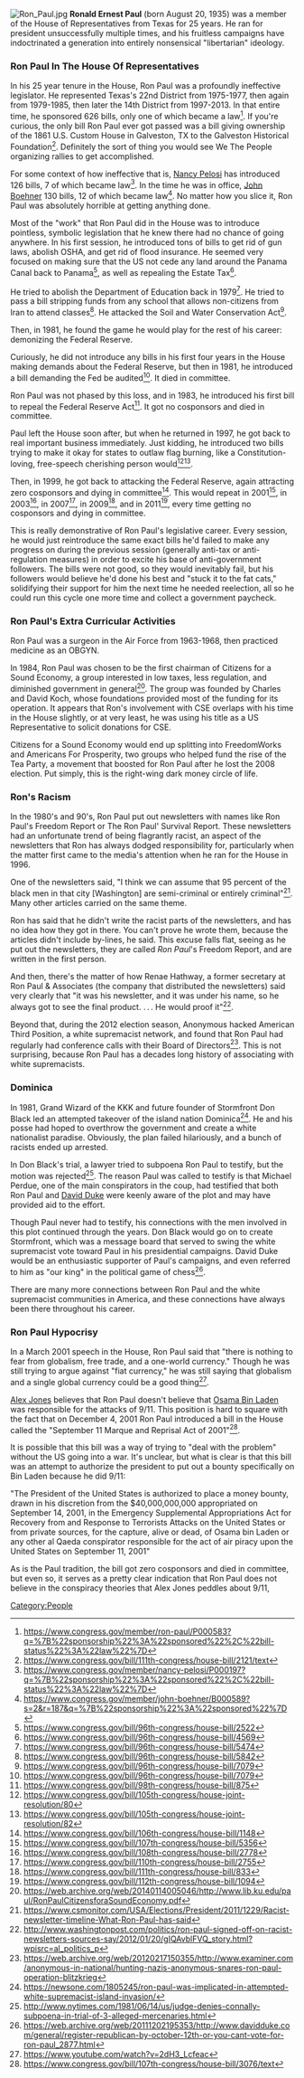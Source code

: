 [[File:Ron Paul.jpg|thumb]]
'''Ronald Ernest Paul''' (born August 20, 1935) was a member of the House of Representatives from Texas for 25 years. He ran for president unsuccessfully multiple times, and his fruitless campaigns have indoctrinated a generation into entirely nonsensical "libertarian" ideology.

===Ron Paul In The House Of Representatives===

In his 25 year tenure in the House, Ron Paul was a profoundly ineffective legislator. He represented Texas's 22nd District from 1975-1977, then again from 1979-1985, then later the 14th District from 1997-2013. In that entire time, he sponsored 626 bills, only one of which became a law<ref>https://www.congress.gov/member/ron-paul/P000583?q=%7B%22sponsorship%22%3A%22sponsored%22%2C%22bill-status%22%3A%22law%22%7D</ref>. If you're curious, the only bill Ron Paul ever got passed was a bill giving ownership of the 1861 U.S. Custom House in Galveston, TX to the Galveston Historical Foundation<ref>https://www.congress.gov/bill/111th-congress/house-bill/2121/text</ref>. Definitely the sort of thing you would see We The People organizing rallies to get accomplished.

For some context of how ineffective that is, [[Nancy Pelosi]] has introduced 126 bills, 7 of which became law<ref>https://www.congress.gov/member/nancy-pelosi/P000197?q=%7B%22sponsorship%22%3A%22sponsored%22%2C%22bill-status%22%3A%22law%22%7D</ref>. In the time he was in office, [[John Boehner]] 130 bills, 12 of which became law<ref>https://www.congress.gov/member/john-boehner/B000589?s=2&r=187&q=%7B%22sponsorship%22%3A%22sponsored%22%7D</ref>. No matter how you slice it, Ron Paul was absolutely horrible at getting anything done.

Most of the "work" that Ron Paul did in the House was to introduce pointless, symbolic legislation that he knew there had no chance of going anywhere. In his first session, he introduced tons of bills to get rid of gun laws, abolish OSHA, and get rid of flood insurance. He seemed very focused on making sure that the US not cede any land around the Panama Canal back to Panama<ref>https://www.congress.gov/bill/96th-congress/house-bill/2522</ref>, as well as repealing the Estate Tax<ref>https://www.congress.gov/bill/96th-congress/house-bill/4569</ref>.

He tried to abolish the Department of Education back in 1979<ref>https://www.congress.gov/bill/96th-congress/house-bill/5474</ref>. He tried to pass a bill stripping funds from any school that allows non-citizens from Iran to attend classes<ref>https://www.congress.gov/bill/96th-congress/house-bill/5842</ref>.  He attacked the Soil and Water Conservation Act<ref>https://www.congress.gov/bill/96th-congress/house-bill/7079</ref>.

Then, in 1981, he found the game he would play for the rest of his career: demonizing the Federal Reserve.

Curiously, he did not introduce any bills in his first four years in the House making demands about the Federal Reserve, but then in 1981, he introduced a bill demanding the Fed be audited<ref>https://www.congress.gov/bill/96th-congress/house-bill/7079</ref>. It died in committee.

Ron Paul was not phased by this loss, and in 1983, he introduced his first bill to repeal the Federal Reserve Act<ref>https://www.congress.gov/bill/98th-congress/house-bill/875</ref>. It got no cosponsors and died in committee.

Paul left the House soon after, but when he returned in 1997, he got back to real important business immediately. Just kidding, he introduced two bills trying to make it okay for states to outlaw flag burning, like a Constitution-loving, free-speech cherishing person would<ref>https://www.congress.gov/bill/105th-congress/house-joint-resolution/80</ref><ref>https://www.congress.gov/bill/105th-congress/house-joint-resolution/82</ref>.

Then, in 1999, he got back to attacking the Federal Reserve, again attracting zero cosponsors and dying in committee<ref>https://www.congress.gov/bill/106th-congress/house-bill/1148</ref>. This would repeat in 2001<ref>https://www.congress.gov/bill/107th-congress/house-bill/5356</ref>, in 2003<ref>https://www.congress.gov/bill/108th-congress/house-bill/2778</ref>, in 2007<ref>https://www.congress.gov/bill/110th-congress/house-bill/2755</ref>, in 2009<ref>https://www.congress.gov/bill/111th-congress/house-bill/833</ref>, and in 2011<ref>https://www.congress.gov/bill/112th-congress/house-bill/1094</ref>, every time getting no cosponsors and dying in committee.

This is really demonstrative of Ron Paul's legislative career. Every session, he would just reintroduce the same exact bills he'd failed to make any progress on during the previous session (generally anti-tax or anti-regulation measures) in order to excite his base of anti-government followers. The bills were not good, so they would inevitably fail, but his followers would believe he'd done his best and "stuck it to the fat cats," solidifying their support for him the next time he needed reelection, all so he could run this cycle one more time and collect a government paycheck.

===Ron Paul's Extra Curricular Activities===

Ron Paul was a surgeon in the Air Force from 1963-1968, then practiced medicine as an OBGYN.

In 1984, Ron Paul was chosen to be the first chairman of Citizens for a Sound Economy, a group interested in low taxes, less regulation, and diminished government in general<ref>https://web.archive.org/web/20140114005046/http://www.lib.ku.edu/paul/RonPaulCitizensforaSoundEconomy.pdf</ref>. The group was founded by Charles and David Koch, whose foundations provided most of the funding for its operation. It appears that Ron's involvement with CSE overlaps with his time in the House slightly, or at very least, he was using his title as a US Representative to solicit donations for CSE.

Citizens for a Sound Economy would end up splitting into FreedomWorks and Americans For Prosperity, two groups who helped fund the rise of the Tea Party, a movement that boosted for Ron Paul after he lost the 2008 election. Put simply, this is the right-wing dark money circle of life.

===Ron's Racism===

In the 1980's and 90's, Ron Paul put out newsletters with names like Ron Paul's Freedom Report or The Ron Paul' Survival Report. These newsletters had an unfortunate trend of being flagrantly racist, an aspect of the newsletters that Ron has always dodged responsibility for, particularly when the matter first came to the media's attention when he ran for the House in 1996.

One of the newsletters said, "I think we can assume that 95 percent of the black men in that city [Washington] are semi-criminal or entirely criminal"<ref>https://www.csmonitor.com/USA/Elections/President/2011/1229/Racist-newsletter-timeline-What-Ron-Paul-has-said</ref>. Many other articles carried on the same theme.

Ron has said that he didn't write the racist parts of the newsletters, and has no idea how they got in there. You can't prove he wrote them, because the articles didn't include by-lines, he said. This excuse falls flat, seeing as he put out the newsletters, they are called ''Ron Paul'''s Freedom Report, and are written in the first person.

And then, there's the matter of how Renae Hathway, a former secretary at Ron Paul & Associates (the company that distributed the newsletters) said very clearly that "it was his newsletter, and it was under his name, so he always got to see the final product. . . . He would proof it"<ref>http://www.washingtonpost.com/politics/ron-paul-signed-off-on-racist-newsletters-sources-say/2012/01/20/gIQAvblFVQ_story.html?wpisrc=al_politics_p</ref>.

Beyond that, during the 2012 election season, Anonymous hacked American Third Position, a white supremacist network, and found that Ron Paul had regularly had conference calls with their Board of Directors<ref>https://web.archive.org/web/20120217150355/http://www.examiner.com/anonymous-in-national/hunting-nazis-anonymous-snares-ron-paul-operation-blitzkrieg</ref>. This is not surprising, because Ron Paul has a decades long history of associating with white supremacists.

===Dominica===

In 1981, Grand Wizard of the KKK and future founder of Stormfront Don Black led an attempted takeover of the island nation Dominica<ref>https://newsone.com/1805245/ron-paul-was-implicated-in-attempted-white-supremacist-island-invasion/</ref>. He and his posse had hoped to overthrow the government and create a white nationalist paradise. Obviously, the plan failed hilariously, and a bunch of racists ended up arrested.

In Don Black's trial, a lawyer tried to subpoena Ron Paul to testify, but the motion was rejected<ref>http://www.nytimes.com/1981/06/14/us/judge-denies-connally-subpoena-in-trial-of-3-alleged-mercenaries.html</ref>. The reason Paul was called to testify is that Michael Perdue, one of the main conspirators in the coup, had testified that both Ron Paul and [[David Duke]] were keenly aware of the plot and may have provided aid to the effort.

Though Paul never had to testify, his connections with the men involved in this plot continued through the years. Don Black would go on to create Stormfront, which was a message board that served to swing the white supremacist vote toward Paul in his presidential campaigns. David Duke would be an enthusiastic supporter of Paul's campaigns, and even referred to him as "our king" in the political game of chess<ref>https://web.archive.org/web/20111202195353/http://www.davidduke.com/general/register-republican-by-october-12th-or-you-cant-vote-for-ron-paul_2877.html</ref>.

There are many more connections between Ron Paul and the white supremacist communities in America, and these connections have always been there throughout his career.

===Ron Paul Hypocrisy===

In a March 2001 speech in the House, Ron Paul said that "there is nothing to fear from globalism, free trade, and a one-world currency." Though he was still trying to argue against "fiat currency," he was still saying that globalism and a single global currency could be a good thing<ref>https://www.youtube.com/watch?v=2dH3_Lcfeac</ref>.

[[Alex Jones]] believes that Ron Paul doesn't believe that [[Osama Bin Laden]] was responsible for the attacks of 9/11. This position is hard to square with the fact that on December 4, 2001 Ron Paul introduced a bill in the House called the "September 11 Marque and Reprisal Act of 2001"<ref>https://www.congress.gov/bill/107th-congress/house-bill/3076/text</ref>.

It is possible that this bill was a way of trying to "deal with the problem" without the US going into a war. It's unclear, but what is clear is that this bill was an attempt to authorize the president to put out a bounty specifically on Bin Laden because he did 9/11:

"The President of the United States is authorized to place a money bounty, drawn in his discretion from the $40,000,000,000 appropriated on September 14, 2001, in the Emergency Supplemental Appropriations Act for Recovery from and Response to Terrorists Attacks on the United States or from private sources, for the capture, alive or dead, of Osama bin Laden or any other al Qaeda conspirator responsible for the act of air piracy upon the United States on September 11, 2001"

As is the Paul tradition, the bill got zero cosponsors and died in committee, but even so, it serves as a pretty clear indication that Ron Paul does not believe in the conspiracy theories that Alex Jones peddles about 9/11,

[[Category:People]]
